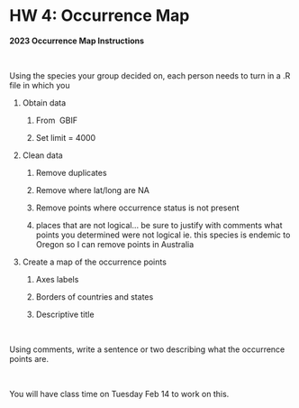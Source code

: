 # HW 4: Occurrence Map

**2023 Occurrence Map Instructions**

\

Using the species your group decided on, each person needs to turn in a .R file in which you

1.  Obtain data

    1.  From  GBIF

    2.  Set limit = 4000

2.  Clean data 

    1.  Remove duplicates

    2.  Remove where lat/long are NA

    3.  Remove points where occurrence status is not present

    4.  places that are not logical... be sure to justify with comments what points you determined were not logical ie. this species is endemic to Oregon so I can remove points in Australia

3.  Create a map of the occurrence points

    1.  Axes labels

    2.  Borders of countries and states

    3.  Descriptive title

\

Using comments, write a sentence or two describing what the occurrence points are. 

\

You will have class time on Tuesday Feb 14 to work on this. 

\
